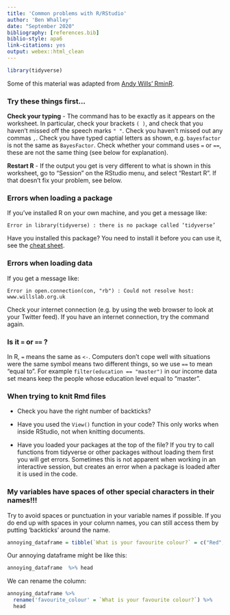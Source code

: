 ```yaml
---
title: 'Common problems with R/RStudio'
author: 'Ben Whalley'
date: "September 2020"
bibliography: [references.bib]
biblio-style: apa6
link-citations: yes
output: webex::html_clean
---
```




```r
library(tidyverse)
```

Some of this material was adapted from
[Andy Wills' RminR](https://ajwills72.github.io/rminr/using_rstudio.html).


### Try these things first...

**Check your typing** - The command has to be exactly as it appears on the
worksheet. In particular, check your brackets `( )`, and check that you haven't
missed off the speech marks `" "`. Check you haven't missed out any commas `,`.
Check you have typed captial letters as shown, e.g. `bayesfactor` is not the
same as `BayesFactor`. Check whether your command uses `=` or `==`, these are
not the same thing (see below for explanation).

**Restart R** - If the output you get is very different to what is shown in this
worksheet, go to "Session" on the RStudio menu, and select "Restart R". If that
doesn't fix your problem, see below.

### Errors when loading a package

If you've installed R on your own machine, and you get a message like:

`Error in library(tidyverse) : there is no package called ‘tidyverse’`

Have you installed this package? You need to install it before you can use it,
see the [cheat sheet](https://ajwills72.github.io/rminr/cheat-sheet.html).
<!-- TODO fix this and replace with datafluency cheat sheet -->

### Errors when loading data

If you get a message like:

`Error in open.connection(con, "rb") : Could not resolve host: www.willslab.org.uk`

Check your internet connection (e.g. by using the web browser to look at your
Twitter feed). If you have an internet connection, try the command again.

### Is it `=` or `==` ?

In R, `=` means the same as `<-`. Computers don't cope well with situations were
the same symbol means two different things, so we use `==` to mean "equal to".
For example `filter(education == "master")` in our income data set means keep
the people whose education level equal to "master".

### When trying to knit Rmd files {#common-rmd-problems}

-   Check you have the right number of backticks?

-   Have you used the `View()` function in your code? This only works when
    inside RStudio, not when knitting documents.

-   Have you loaded your packages at the top of the file? If you try to call
    functions from tidyverse or other packages without loading them first you
    will get errors. Sometimes this is not apparent when working in an
    interactive session, but creates an error when a package is loaded after it
    is used in the code.



### My variables have spaces of other special characters in their names!!!

Try to avoid spaces or punctuation in your variable names if possible. If you do end up with spaces in your column names, you can still access them by putting 'backticks' around the name.

```r
annoying_dataframe = tibble(`What is your favourite colour?` = c("Red", "Blue", "Green" ))
```

Our annoying dataframe might be like this:

```r
annoying_dataframe  %>% head
```

We can rename the column:

```r
annoying_dataframe %>%
  rename('favourite_colour' = `What is your favourite colour?`) %>%
  head
```
